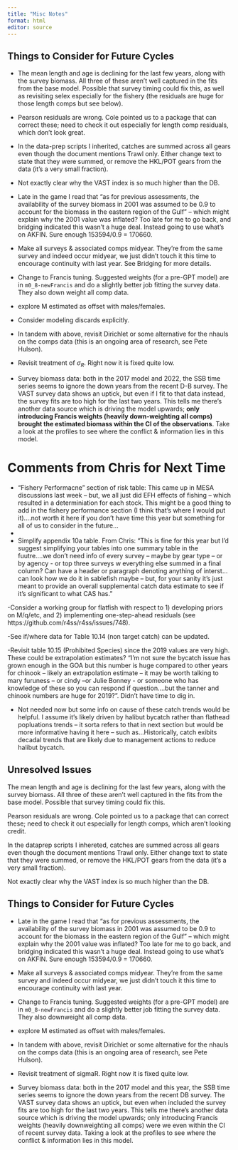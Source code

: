 ```yaml
---
title: "Misc Notes"
format: html
editor: source
---
```

## Things to Consider for Future Cycles

-   The mean length and age is declining for the last few years, along with the survey biomass. All three of these aren't well captured in the fits from the base model. Possible that survey timing could fix this, as well as revisiting selex especially for the fishery (the residuals are huge for those length comps but see below).

-   Pearson residuals are wrong. Cole pointed us to a package that can correct these; need to check it out especially for length comp residuals, which don't look great.

-   In the data-prep scripts I inherited, catches are summed across all gears even though the document mentions Trawl only. Either change text to state that they were summed, or remove the HKL/POT gears from the data (it's a very small fraction).

-   Not exactly clear why the VAST index is so much higher than the DB.

-   Late in the game I read that "as for previous assessments, the availability of the survey biomass in 2001 was assumed to be 0.9 to account for the biomass in the eastern region of the Gulf" -- which might explain why the 2001 value was inflated? Too late for me to go back, and bridging indicated this wasn't a huge deal. Instead going to use what's on AKFIN. Sure enough 153594/0.9 = 170660.

-   Make all surveys & associated comps midyear. They're from the same survey and indeed occur midyear, we just didn't touch it this time to encourage continuity with last year. See Bridging for more details.

-   Change to Francis tuning. Suggested weights (for a pre-GPT model) are in `m0_8-newFrancis` and do a slightly better job fitting the survey data. They also down weight all comp data.

-   explore M estimated as offset with males/females.

-   Consider modeling discards explicitly.

-   In tandem with above, revisit Dirichlet or some alternative for the nhauls on the comps data (this is an ongoing area of research, see Pete Hulson).

-   Revisit treatment of $\sigma_R$. Right now it is fixed quite low.

-   Survey biomass data: both in the 2017 model and 2022, the SSB time series seems to ignore the down years from the recent D-B survey. The VAST survey data shows an uptick, but even if I fit to that data instead, the survey fits are too high for the last two years. This tells me there's another data source which is driving the model upwards; **only introducing Francis weights (heavily down-weighting all comps) brought the estimated biomass within the CI of the observations**. Take a look at the profiles to see where the conflict & information lies in this model.

# Comments from Chris for Next Time
- "Fishery Performacne" section of risk table: This came up in MESA discussions last week – but, we all just did EFH effects of fishing – which resulted in a determiniation for each stock. This might be a good thing to add in the fishery performance section (I think that’s where I would put it)….not worth it here if you don’t have time this year but something for all of us to consider in the future…
- 
- Simplify appendix 10a table. From Chris: "This is fine for this year but I’d suggest simplifying your tables into one summary table in the fuutre….we don’t need info of every survey – maybe by gear type – or by agency - or top three surveys w everything else summed in a final column? Can have a header or paragraph denoting anything of interst…can look how we do it in sablefish maybe – but, for your sanity it’s just meant to provide an overall supplemental catch data estimate to see if it’s significant to what CAS has."

-Consider a working group for flatfish with respect to 1) developing priors on M/q/etc, and 2) implementing one-step-ahead residuals (see  https://github.com/r4ss/r4ss/issues/748).

-See if/where data for Table 10.14 (non target catch) can be updated.

-Revisit table 10.15 (Prohibited Species) since the 2019 values are very high. These could be extrapolation estimates? "I’m not sure the bycatch issue has grown enough in the GOA but this number is huge compared to other years for chinook – likely an extrapolation estimate – it may be worth talking to mary furuness – or cindy –or Julie Bonney - or someone who has knowledge of these so you can respond if question….but the tanner and chinook numbers are huge for 2019?". Didn't have time to dig in.

- Not needed now but some info on cause of these catch trends would be helpful. I assume it’s likely driven by halibut bycatch rather than flathead popluations trends – it sorta refers to that in next section but would be more informative having it here – such as…Historically, catch exibits decadal trends that are likely due to management actions to reduce halibut bycatch.

## Unresolved Issues

The mean length and age is declining for the last few years, along with the survey biomass. All three of these aren't well captured in the fits from the base model. Possible that survey timing could fix this.

Pearson residuals are wrong. Cole pointed us to a package that can correct these; need to check it out especially for length comps, which aren't looking credit.

In the dataprep scripts I inhereted, catches are summed across all gears even though the document mentions Trawl only. Either change text to state that they were summed, or remove the HKL/POT gears from the data (it's a very small fraction).

Not exactly clear why the VAST index is so much higher than the DB.

## Things to Consider for Future Cycles
- Late in the game I read that "as for previous assessments, the availability of the survey biomass in 2001 was assumed to be 0.9 to account for the biomass in the eastern region of the Gulf" -- which might explain why the 2001 value was inflated? Too late for me to go back, and bridging indicated this wasn't a huge deal. Instead going to use what's on AKFIN. Sure enough 153594/0.9 = 170660.

-   Make all surveys & associated comps midyear. They're from the same survey and indeed occur midyear, we just didn't touch it this time to encourage continuity with last year.

-   Change to Francis tuning. Suggested weights (for a pre-GPT model) are in `m0_8-newFrancis` and do a slightly better job fitting the survey data. They also downweight all comp data.

-   explore M estimated as offset with males/females.

-   In tandem with above, revisit Dirichlet or some alternative for the nhauls on the comps data (this is an ongoing area of research, see Pete Hulson).

-   Revisit treatment of sigmaR. Right now it is fixed quite low.

-   Survey biomass data: both in the 2017 model and this year, the SSB time series seems to ignore the down years from the recent DB survey. The VAST survey data shows an uptick, but even when included the survey fits are too high for the last two years. This tells me there's another data source which is driving the model upwards; only introducing Francis weights (heavily downweighting all comps) were we even within the CI of recent survey data. Taking a look at the profiles to see where the conflict & information lies in this model.
